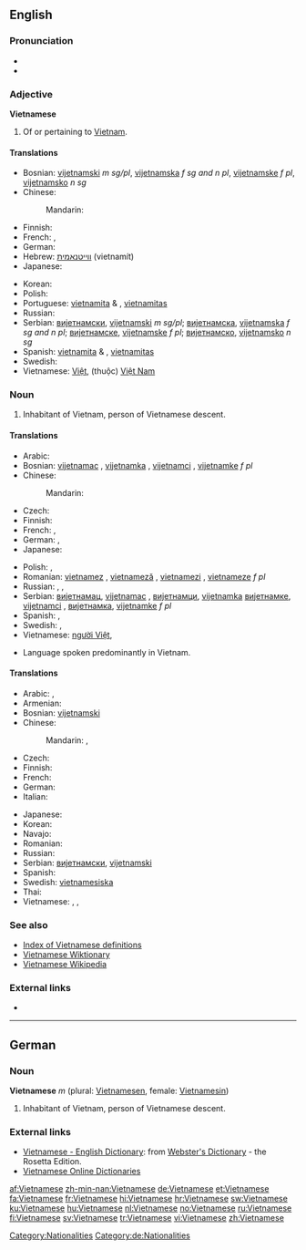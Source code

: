 {{interwiktionary|code=vi}}
==English==
{{wikipedia}}

===Pronunciation===
* {{audio|en-us-Vietnamese.ogg|Audio (US)}}
* {{rhymes|iːz}}

===Adjective===
'''Vietnamese'''

# Of or pertaining to [[Vietnam]].

====Translations====
{{trans-top|of or pertaining to Vietnam}}
* Bosnian: [[vijetnamski]] ''m sg/pl'', [[vijetnamska]] ''f sg and n pl'', [[vijetnamske]] ''f pl'', [[vijetnamsko]] ''n sg''
* Chinese:
*: Mandarin: {{t-|cmn|越南|alt=越南的|tr=Yuènán de|sc=Hani}}
* Finnish: {{t+|fi|vietnamilainen}}
* French: {{t+|fr|vietnamien|m}}, {{t+|fr|vietnamienne|f}}
* German: {{t+|de|vietnamesisch}}
* Hebrew: [[ווייטנאמית]] (vietnamít)
* Japanese: {{t|ja|ベトナム|tr=Betonamu-no|alt=ベトナムの|sc=Jpan}}
{{trans-mid}}
* Korean: {{t|ko|베트남|tr=Beteunam-ui|alt=베트남의|sc=Kore}}
* Polish: {{t+|pl|wietnamski}}
* Portuguese: [[vietnamita]] {{m}} & {{f}}, [[vietnamitas]] {{p}}
* Russian: {{t|ru|вьетнамский|tr=v'jetnámskij|sc=Cyrl}}
* Serbian: [[вијетнамски]], [[vijetnamski]] ''m sg/pl''; [[вијетнамска]], [[vijetnamska]] ''f sg and n pl''; [[вијетнамске]], [[vijetnamske]] ''f pl''; [[вијетнамско]], [[vijetnamsko]] ''n sg''
* Spanish: [[vietnamita]] {{m}} & {{f}}, [[vietnamitas]] {{p}}
* Swedish: {{t+|sv|vietnamesisk}}
* Vietnamese: [[Việt]], (thuộc) [[Việt Nam]]
{{trans-bottom}}

===Noun===
{{en-noun|Vietnamese}}

# Inhabitant of Vietnam, person of Vietnamese descent.

====Translations====
{{trans-top|Vietnamese person}}
* Arabic: {{t|ar|فيتنامي|tr=fitnaamiy|sc=Arab}}
* Bosnian: [[vijetnamac]] {{m}}, [[vijetnamka]] {{f}}, [[vijetnamci]] {{p}}, [[vijetnamke]] ''f pl''
* Chinese:
*: Mandarin: {{t|cmn|越南人|tr=Yuènánrén|sc=Hani}}
* Czech: {{t-|cs|Vietnamec|m}}
* Finnish: {{t+|fi|vietnamilainen}}
* French: {{t+|fr|Vietnamien|m}}, {{t+|fr|Vietnamienne|f}}
* German: {{t+|de|Vietnamese|m}}, {{t+|de|Vietnamesin|f}}
* Japanese: {{t|ja|ベトナム人|tr=Betonamu-jin|sc=Jpan}}
{{trans-mid}}
* Polish: {{t+|pl|Wietnamczyk|m}}, {{t+|pl|Wietnamka|f}}
* Romanian: [[vietnamez]] {{m}}, [[vietnameză]] {{f}}, [[vietnamezi]] {{p}}, [[vietnameze]] ''f pl''
* Russian: {{t|ru|вьетнамец|m|tr=v'jetnámec|sc=Cyrl}},  {{t|ru|вьетнамка|f|p|tr=v'jetnámka|sc=Cyrl}},  {{t|ru|вьетнамцы|p|tr=v'jetnámcy|sc=Cyrl}}
* Serbian: [[вијетнамац]], [[vijetnamac]] {{m}}, [[вијетнамци]], [[vijetnamka]] {{f}} [[вијетнамке]], [[vijetnamci]] {{p}}, [[вијетнамка]], [[vijetnamke]] ''f pl''
* Spanish: {{t+|es|vietnamita|m|f}}, {{t-|es|vietnamitas|p}}
* Swedish: {{t+|sv|vietnames|m}}, {{t+|sv|vietnamesiska|f}}
* Vietnamese: [[người Việt]],  {{t|vi|người Việt}}
{{trans-bottom}}

{{en-proper noun}}

* Language spoken predominantly in Vietnam.

====Translations====
{{trans-top|language}}
* Arabic: {{t|ar|الفيتنامية|f|tr=al-fitnamíyya|sc=Arab}},  {{t|ar|فيتنامي|m|tr=fitnaamiy|sc=Arab}}
* Armenian: {{t-|hy|վիետնամերեն|tr=vietnameren}}
* Bosnian: [[vijetnamski]] {{m}}
* Chinese:
*: Mandarin: {{t|cmn|越南語|sc=Hani}}, {{t|cmn|越南语|tr=Yuènányǔ|sc=Hani}}
* Czech: {{t-|cs|vietnamština|f}}
* Finnish: {{t+|fi|vietnam}}
* French: {{t+|fr|vietnamien|m}}
* German: {{t+|de|Vietnamesisch|n}}
* Italian: {{t+|it|vietnamita|m}}
{{trans-mid}}
* Japanese: {{t|ja|ベトナム語|tr=Betonamu-go|sc=Jpan}}
* Korean: {{t|ko|베트남어|tr=Beteunam-eo|sc=Kore}}
* Navajo: {{tø|nv|Biʼednam bizaad}}
* Romanian: {{t+|ro|vietnameză|f}}
* Russian: {{t|ru|вьетнамский|tr=v'jetnámskij|sc=Cyrl}}
* Serbian: [[вијетнамски]], [[vijetnamski]] {{m}}
* Spanish: {{t+|es|vietnamita|m}}
* Swedish: [[vietnamesiska]]
* Thai: {{t|th|ภาษาเวียดนาม|tr=paa-săa wîat-naam|sc=Thai}}
* Vietnamese: {{t|vi|tiếng Việt}},  {{t|vi|tiếng Việt Nam}},  {{t|vi|Việt ngữ}}
{{trans-bottom}}

===See also===
* [[Index:Vietnamese|Index of Vietnamese definitions]]
* [[:vi:Trang Chính|Vietnamese Wiktionary]]
* [[:vi:w:Trang Chính|Vietnamese Wikipedia]]

===External links===
* {{ISO 639|link=Ethnologue|1code=vi|code=vie}}

----

==German==

===Noun===
'''Vietnamese''' ''m'' (plural: [[Vietnamesen]], female: [[Vietnamesin]])

# Inhabitant of Vietnam, person of Vietnamese descent.

===External links===
* [http://www.websters-online-dictionary.org/definition/Vietnamese-english/ Vietnamese - English Dictionary]: from [http://www.websters-online-dictionary.org/ Webster's Dictionary] - the Rosetta Edition.
* [http://vdict.com Vietnamese Online Dictionaries]

[[Category:Nationalities]]
[[Category:de:Nationalities]]

[[af:Vietnamese]]
[[zh-min-nan:Vietnamese]]
[[de:Vietnamese]]
[[et:Vietnamese]]
[[fa:Vietnamese]]
[[fr:Vietnamese]]
[[hi:Vietnamese]]
[[hr:Vietnamese]]
[[sw:Vietnamese]]
[[ku:Vietnamese]]
[[hu:Vietnamese]]
[[nl:Vietnamese]]
[[no:Vietnamese]]
[[ru:Vietnamese]]
[[fi:Vietnamese]]
[[sv:Vietnamese]]
[[tr:Vietnamese]]
[[vi:Vietnamese]]
[[zh:Vietnamese]]